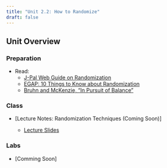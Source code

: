 ```yaml
---
title: "Unit 2.2: How to Randomize"
draft: false
---
```


## Unit Overview

### Preparation

-   Read:
    -   [J-Pal Web Guide on Randomization](https://www.povertyactionlab.org/resource/randomization)
    -   [EGAP: 10 Things to Know about Randomization](https://egap.org/resource/10-things-to-know-about-randomization/)
    -   [Bruhn and McKenzie, "In Pursuit of Balance"](https://app.perusall.com/courses/hpm-883/bruhn-pursuitbalancerandomization-2009-1)

### Class

-   \[Lecture Notes: Randomization Techniques (Coming Soon)\]

    -   [Lecture Slides](/unit-2/lec-2-2-slides.qmd)

### Labs

-   \[Comming Soon\]